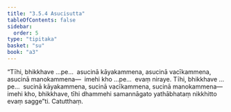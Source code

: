 ```yaml
---
title: "3.5.4 Asucisutta"
tableOfContents: false
sidebar:
  order: 5
type: "tipitaka"
basket: "su"
book: "a3"
---
```



<DynamicBreadcrumb />

<Division number="150" book="a3">

<Paragraph number="1072" book="a3">
“Tīhi, bhikkhave …pe…  asucinā kāyakammena, asucinā vacīkammena, asucinā manokammena—  imehi kho …pe…  evaṃ niraye.
</Paragraph>

<Paragraph number="1073" book="a3">
Tīhi, bhikkhave …pe…  sucinā kāyakammena, sucinā vacīkammena, sucinā manokammena—  imehi kho, bhikkhave, tīhi dhammehi samannāgato yathābhataṃ nikkhitto evaṃ sagge”ti.

</Paragraph>
</Division>

<Paragraph number="1074" type="center" book="a3">
Catutthaṃ.
</Paragraph>